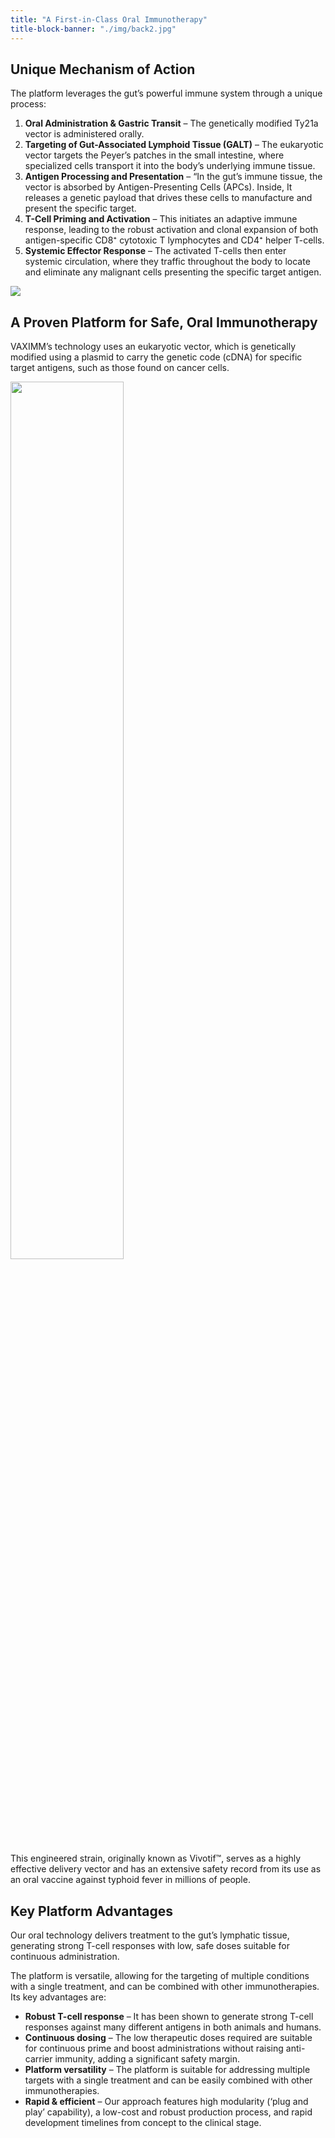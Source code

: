 ```yaml
---
title: "A First-in-Class Oral Immunotherapy"
title-block-banner: "./img/back2.jpg"
---
```


## Unique Mechanism of Action

The platform leverages the gut's powerful immune system through a unique process:

1. **Oral Administration & Gastric Transit** -- The genetically modified Ty21a vector is administered orally.
2. **Targeting of Gut-Associated Lymphoid Tissue (GALT)** -- The eukaryotic vector targets the Peyer's patches in the small intestine, where specialized cells transport it into the body's underlying immune tissue.
3. **Antigen Processing and Presentation** -- "In the gut's immune tissue, the vector is absorbed by Antigen-Presenting Cells (APCs). Inside, It releases a genetic payload that drives these cells to manufacture and present the specific target.
4. **T-Cell Priming and Activation** -- This initiates an adaptive immune response, leading to the robust activation and clonal expansion of both antigen-specific CD8⁺ cytotoxic T lymphocytes and CD4⁺ helper T-cells.
5. **Systemic Effector Response** -- The activated T-cells then enter systemic circulation, where they traffic throughout the body to locate and eliminate any malignant cells presenting the specific target antigen.

![](./img/VAXIMM_platform_MoA.png){.lightbox}

## A Proven Platform for Safe, Oral Immunotherapy

VAXIMM's technology uses an eukaryotic vector, which is genetically modified using a plasmid to carry the genetic code (cDNA) for specific target antigens, such as those found on cancer cells. 

![](./img/salmonella.svg){width=60% fig-align="center"}

This engineered strain, originally known as Vivotif™, serves as a highly effective delivery vector and has an extensive safety record from its use as an oral vaccine against typhoid fever in millions of people.

## Key Platform Advantages

Our oral technology delivers treatment to the gut's lymphatic tissue, generating strong T-cell responses with low, safe doses suitable for continuous administration.

The platform is versatile, allowing for the targeting of multiple conditions with a single treatment, and can be combined with other immunotherapies. Its key advantages are:

* **Robust T-cell response** -- It has been shown to generate strong T-cell responses against many different antigens in both animals and humans.
* **Continuous dosing** -- The low therapeutic doses required are suitable for continuous prime and boost administrations without raising anti-carrier immunity, adding a significant safety margin.
* **Platform versatility** -- The platform is suitable for addressing multiple targets with a single treatment and can be easily combined with other immunotherapies.
* **Rapid & efficient** -- Our approach features high modularity ('plug and play' capability), a low-cost and robust production process, and rapid development timelines from concept to the clinical stage.
